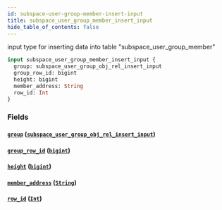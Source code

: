 ```yaml
---
id: subspace-user-group-member-insert-input
title: subspace_user_group_member_insert_input
hide_table_of_contents: false
---
```


input type for inserting data into table "subspace_user_group_member"

```graphql
input subspace_user_group_member_insert_input {
  group: subspace_user_group_obj_rel_insert_input
  group_row_id: bigint
  height: bigint
  member_address: String
  row_id: Int
}
```

### Fields

#### [`group`](#) ([`subspace_user_group_obj_rel_insert_input`](../inputs/subspace-user-group-obj-rel-insert-input))

#### [`group_row_id`](#) ([`bigint`](../scalars/bigint))

#### [`height`](#) ([`bigint`](../scalars/bigint))

#### [`member_address`](#) ([`String`](../scalars/string))

#### [`row_id`](#) ([`Int`](../scalars/int))
